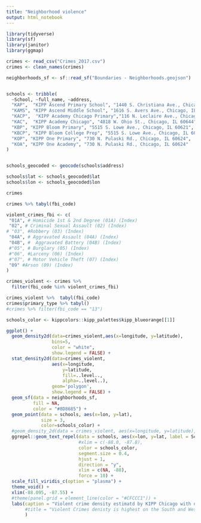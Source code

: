 ```yaml
---
title: "Neighborhood violence"
output: html_notebook
---
```



```r
library(tidyverse)
library(sf)
library(janitor)
library(ggmap)
```

```r
crimes <- read_csv("Crimes_2017.csv")
crimes <- clean_names(crimes)

neighborhoods_sf <- sf::read_sf("Boundaries - Neighborhoods.geojson")


schools <- tribble(
  ~School, ~full_name, ~address,
  "KAP",  "KIPP Ascend Primary School", "1440 S. Christiana Ave., Chicago, IL 60623",
  "KAMS", "KIPP Ascend Middle School", "1616 S. Avers Ave., Chicago, IL 60623",
  "KACP",  "KIPP Academy Chicago Primary","116 N. Leclaire Ave., Chicago, IL 60644",
  "KAC",  "KIPP Academy Chicago", "4818 W. Ohio St., Chicago, IL 60644",
  "KBP", "KIPP Bloom Primary", "5515 S. Lowe Ave., Chicago, IL 60621",
  "KBCP", "KIPP Bloom College Prep", "5515 S. Lowe Ave., Chicago, IL 60621",
  "KOP", "KIPP One Primary", "730 N. Pulaski Rd., Chicago, IL 60624",
  "KOA", "KIPP One Academy", "730 N. Pulaski Rd., Chicago, IL 60624"
)


schools_geocoded <- geocode(schools$address)

schools$lat <- schools_geocoded$lat
schools$lon <- schools_geocoded$lon

crimes
```
```r
crimes %>% tabyl(fbi_code)

violent_crimes_fbi <- c(
 "01A", # Homicide 1st & 2nd Degree (01A) (Index)
 "02", # Criminal Sexual Assault (02) (Index)
# "03", #Robbery (03) (Index)
 "04A", # Aggravated Assault (04A) (Index)
 "04B", #  Aggravated Battery (04B) (Index)
 #"05", # Burglary (05) (Index)
 #"06", #Larceny (06) (Index)
 #"07", # Motor Vehicle Theft (07) (Index)
 "09" #Arson (09) (Index)
)

crimes_violent <- crimes %>%
  filter(fbi_code %in% violent_crimes_fbi)

crimes_violent %>%  tabyl(fbi_code)
crimes$primary_type %>% tabyl()
#crimes %>% filter(fbi_code == "13")
```
```r

schools_color <- kippcolors::kipp_palettes$kipp_blueorange[[1]]  

ggplot() + 
  geom_density2d(data=crimes_violent,aes(x=longitude, y=latitude), 
                 bins=5, 
                 color = "white", 
                 show.legend = FALSE) +
  stat_density2d(data=crimes_violent,
                 aes(x=longitude, 
                     y=latitude,
                     fill=..level.., 
                     alpha=..level..), 
                 geom='polygon', 
                 show.legend = FALSE) +
  geom_sf(data = neighborhoods_sf, 
          fill = NA,
          color = "#8D8685") +
  geom_point(data = schools, aes(x=lon, y=lat), 
             size = 3, 
             color=schools_color) +
  #geom_density_2d(data = crimes_violent, aes(x=longitude, y=latitude), color="hotpink") +
  ggrepel::geom_text_repel(data = schools, aes(x=lon, y=lat, label = School), 
                           #xlim = c(-88.0, -87.8),
                           color = schools_color,
                           segment.size = 0.4,
                           hjust = 1,
                           direction = "y",
                           xlim = c(NA, -88),
                           force = 10) +
  scale_fill_viridis_c(option = "plasma") + 
  theme_void() + 
  xlim(-88.095, -87.55) +
  #theme(panel.grid = element_line(color = "#CFCCC1")) +
  labs(caption = "Violent crime density estimatd by KIPP Chicago with data from\n http://gis.chicagopolice.org/clearmap_crime_sums/crime_types.html"#,
       #title = "Violent Crimes denisty is highest on the South and West Sides."
       )
  

```


